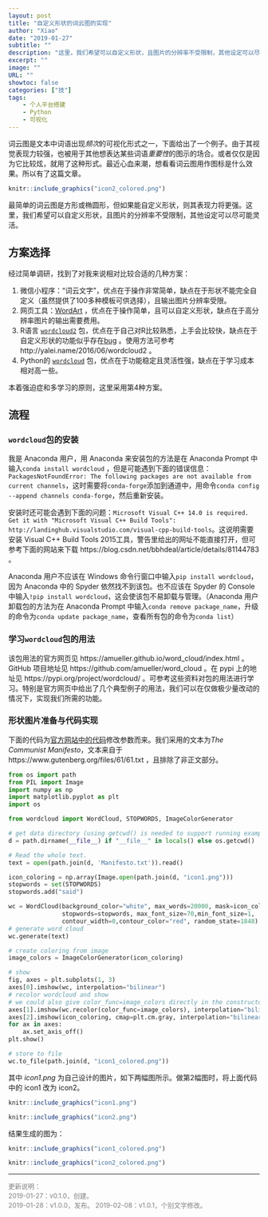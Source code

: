 ```yaml
---
layout: post
title: "自定义形状的词云图的实现"
author: "Xiao"
date: "2019-01-27"
subtitle: ""
description: "这里，我们希望可以自定义形状，且图片的分辨率不受限制，其他设定可以尽可能灵活。"
excerpt: ""
image: ""
URL: ""
showtoc: false
categories: ["技"]
tags:
    - 个人平台搭建
    - Python
    - 可视化
---
```


词云图是文本中词语出现*频次*的可视化形式之一，下面给出了一个例子。由于其视觉表现力较强，也被用于其他想表达某些词语*重要性*的图示的场合。或者仅仅是因为它比较炫，就用了这种形式。最近心血来潮，想看看词云图用作图标是什么效果。所以有了这篇文章。

```r
knitr::include_graphics("icon2_colored.png")
```

最简单的词云图是方形或椭圆形，但如果能自定义形状，则其表现力将更强。这里，我们希望可以自定义形状，且图片的分辨率不受限制，其他设定可以尽可能灵活。

## 方案选择

经过简单调研，找到了对我来说相对比较合适的几种方案：

1. 微信小程序：“词云文字”，优点在于操作非常简单，缺点在于形状不能完全自定义（虽然提供了100多种模板可供选择），且输出图片分辨率受限。
2. 网页工具：[WordArt](https://wordart.com/create) ，优点在于操作简单，且可以自定义形状，缺点在于高分辨率图片的输出需要费用。
3. R语言 [`wordcloud2`](https://cran.r-project.org/web/packages/wordcloud2/vignettes/wordcloud.html) 包，优点在于自己对R比较熟悉，上手会比较快，缺点在于自定义形状的功能似乎存在[bug](https://github.com/Lchiffon/wordcloud2/issues/12) 。使用方法可参考http://yalei.name/2016/06/wordcloud2 。
4. Python的 [`wordcloud`](https://pypi.org/project/wordcloud/) 包，优点在于功能稳定且灵活性强，缺点在于学习成本相对高一些。

本着强迫症和多学习的原则，这里采用第4种方案。

## 流程

### `wordcloud`包的安装

我是 Anaconda 用户，用 Anaconda 来安装包的方法是在 Anaconda Prompt 中输入`conda install wordcloud` ，但是可能遇到下面的错误信息：`PackagesNotFoundError: The following packages are not available from current channels`，这时需要将`conda-forge`添加到通道中，用命令`conda config --append channels conda-forge`，然后重新安装。

安装时还可能会遇到下面的问题：` Microsoft Visual C++ 14.0 is required. Get it with "Microsoft Visual C++ Build Tools": http://landinghub.visualstudio.com/visual-cpp-build-tools `。这说明需要安装 Visual C++ Build Tools 2015工具，警告里给出的网址不能直接打开，但可参考下面的网站来下载 https://blog.csdn.net/bbhdeal/article/details/81144783 。

Anaconda 用户不应该在 Windows 命令行窗口中输入`pip install wordcloud`，因为 Anaconda 中的 Spyder 依然找不到该包。也不应该在 Spyder 的 Console 中输入`!pip install wordcloud`，这会使该包不易卸载与管理。（Anaconda 用户卸载包的方法为在 Anaconda Prompt 中输入`conda remove package_name`，升级的命令为`conda update package_name`，查看所有包的命令为`conda list`）

### 学习`wordcloud`包的用法

该包用法的官方网页见 https://amueller.github.io/word_cloud/index.html 。GitHub 项目地址见 https://github.com/amueller/word_cloud 。在 pypi 上的地址见 https://pypi.org/project/wordcloud/ 。可参考这些资料对包的用法进行学习。特别是官方网页中给出了几个典型例子的用法，我们可以在仅做极少量改动的情况下，实现我们所需的功能。

### 形状图片准备与代码实现

下面的代码为[官方网站中的代码](https://amueller.github.io/word_cloud/_downloads/fec2b7248974a5524bb3063a4a64d057/colored.py)修改参数而来。我们采用的文本为*The Communist Manifesto*，文本来自于 https://www.gutenberg.org/files/61/61.txt ，且排除了非正文部分。

```python
from os import path
from PIL import Image
import numpy as np
import matplotlib.pyplot as plt
import os

from wordcloud import WordCloud, STOPWORDS, ImageColorGenerator

# get data directory (using getcwd() is needed to support running example in generated IPython notebook)
d = path.dirname(__file__) if "__file__" in locals() else os.getcwd()

# Read the whole text.
text = open(path.join(d, 'Manifesto.txt')).read()

icon_coloring = np.array(Image.open(path.join(d, "icon1.png")))
stopwords = set(STOPWORDS)
stopwords.add("said")

wc = WordCloud(background_color="white", max_words=20000, mask=icon_coloring,
               stopwords=stopwords, max_font_size=70,min_font_size=1,
               contour_width=0,contour_color="red", random_state=1848)
# generate word cloud
wc.generate(text)

# create coloring from image
image_colors = ImageColorGenerator(icon_coloring)

# show
fig, axes = plt.subplots(1, 3)
axes[0].imshow(wc, interpolation="bilinear")
# recolor wordcloud and show
# we could also give color_func=image_colors directly in the constructor
axes[1].imshow(wc.recolor(color_func=image_colors), interpolation="bilinear")
axes[2].imshow(icon_coloring, cmap=plt.cm.gray, interpolation="bilinear")
for ax in axes:
    ax.set_axis_off()
plt.show()

# store to file
wc.to_file(path.join(d, "icon1_colored.png"))

```

其中 *icon1.png* 为自己设计的图片，如下两幅图所示。做第2幅图时，将上面代码中的 icon1 改为 icon2。

```r
knitr::include_graphics("icon1.png")
```

```r
knitr::include_graphics("icon2.png")
```

结果生成的图为：

```r
knitr::include_graphics("icon1_colored.png")
```

```r
knitr::include_graphics("icon2_colored.png")
```


-----------------------------------------------------------------------------------

<font color=#808080 size=2>
    更新说明：  
    2019-01-27：v0.1.0，创建。  
    2019-01-28：v1.0.0，发布。
    2019-02-08：v1.0.1，个别文字修改。  
</font>
